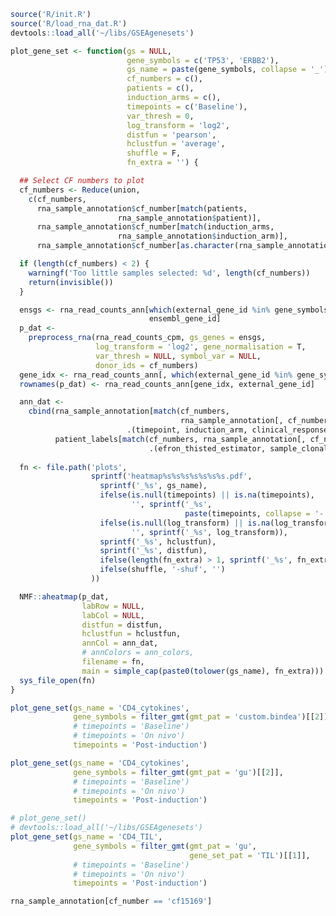 ```r
source('R/init.R')
source('R/load_rna_dat.R')
devtools::load_all('~/libs/GSEAgenesets')
```

```r
plot_gene_set <- function(gs = NULL,
                          gene_symbols = c('TP53', 'ERBB2'),
                          gs_name = paste(gene_symbols, collapse = '_'),
                          cf_numbers = c(),
                          patients = c(),
                          induction_arms = c(),
                          timepoints = c('Baseline'),
                          var_thresh = 0,
                          log_transform = 'log2',
                          distfun = 'pearson',
                          hclustfun = 'average',
                          shuffle = F,
                          fn_extra = '') {

  ## Select CF numbers to plot
  cf_numbers <- Reduce(union,
    c(cf_numbers,
      rna_sample_annotation$cf_number[match(patients,
                        rna_sample_annotation$patient)],
      rna_sample_annotation$cf_number[match(induction_arms,
                        rna_sample_annotation$induction_arm)],
      rna_sample_annotation$cf_number[as.character(rna_sample_annotation$timepoint) %in% timepoints]))

  if (length(cf_numbers) < 2) {
    warningf('Too little samples selected: %d', length(cf_numbers))
    return(invisible())
  }

  ensgs <- rna_read_counts_ann[which(external_gene_id %in% gene_symbols),
                               ensembl_gene_id]
  p_dat <- 
    preprocess_rna(rna_read_counts_cpm, gs_genes = ensgs,
                   log_transform = 'log2', gene_normalisation = T,
                   var_thresh = NULL, symbol_var = NULL,
                   donor_ids = cf_numbers)
  gene_idx <- rna_read_counts_ann[, which(external_gene_id %in% gene_symbols)]
  rownames(p_dat) <- rna_read_counts_ann[gene_idx, external_gene_id]

  ann_dat <- 
    cbind(rna_sample_annotation[match(cf_numbers, 
                                      rna_sample_annotation[, cf_number]), 
                          .(timepoint, induction_arm, clinical_response)],
          patient_labels[match(cf_numbers, rna_sample_annotation[, cf_number]), 
                               .(efron_thisted_estimator, sample_clonality)])
 
  fn <- file.path('plots',
                  sprintf('heatmap%s%s%s%s%s%s%s.pdf',
                    sprintf('_%s', gs_name),
                    ifelse(is.null(timepoints) || is.na(timepoints),
                           '', sprintf('_%s', 
                                       paste(timepoints, collapse = '-'))),
                    ifelse(is.null(log_transform) || is.na(log_transform),
                           '', sprintf('_%s', log_transform)),
                    sprintf('_%s', hclustfun),
                    sprintf('_%s', distfun),
                    ifelse(length(fn_extra) > 1, sprintf('_%s', fn_extra), ''),
                    ifelse(shuffle, '-shuf', '')
                  ))

  NMF::aheatmap(p_dat,
                labRow = NULL,
                labCol = NULL,
                distfun = distfun,
                hclustfun = hclustfun,
                annCol = ann_dat,
                # annColors = ann_colors,
                filename = fn,
                main = simple_cap(paste0(tolower(gs_name), fn_extra)))
  sys_file_open(fn)
}

plot_gene_set(gs_name = 'CD4_cytokines', 
              gene_symbols = filter_gmt(gmt_pat = 'custom.bindea')[[2]],
              # timepoints = 'Baseline')
              # timepoints = 'On nivo')
              timepoints = 'Post-induction')
```

```r
plot_gene_set(gs_name = 'CD4_cytokines', 
              gene_symbols = filter_gmt(gmt_pat = 'gu')[[2]],
              # timepoints = 'Baseline')
              # timepoints = 'On nivo')
              timepoints = 'Post-induction')
```

```r
# plot_gene_set()
# devtools::load_all('~/libs/GSEAgenesets')
plot_gene_set(gs_name = 'CD4_TIL', 
              gene_symbols = filter_gmt(gmt_pat = 'gu', 
                                        gene_set_pat = 'TIL')[[1]],
              # timepoints = 'Baseline')
              # timepoints = 'On nivo')
              timepoints = 'Post-induction')
```

```r
rna_sample_annotation[cf_number == 'cf15169']
```
